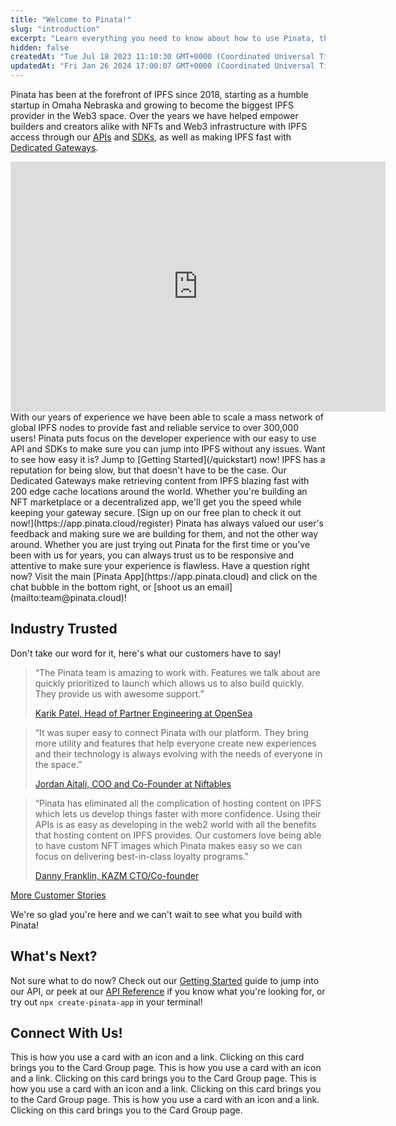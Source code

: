 ```yaml
---
title: "Welcome to Pinata!"
slug: "introduction"
excerpt: "Learn everything you need to know about how to use Pinata, the IPFS pinning service for Developers!"
hidden: false
createdAt: "Tue Jul 18 2023 11:10:30 GMT+0000 (Coordinated Universal Time)"
updatedAt: "Fri Jan 26 2024 17:00:07 GMT+0000 (Coordinated Universal Time)"
---
```


Pinata has been at the forefront of IPFS since 2018, starting as a humble startup in Omaha Nebraska and growing to become the biggest IPFS provider in the Web3 space. Over the years we have helped empower builders and creators alike with NFTs and Web3 infrastructure with IPFS access through our [APIs](/api-reference/introduction) and [SDKs](/sdks/pinata-sdk), as well as making IPFS fast with [Dedicated Gateways](/gateways/dedicated-ipfs-gateways).

<iframe
  width="600"
  height="400"
  src="https://www.youtube.com/embed/29k2C1JXyg4?si=CX1ipIomR8NRYLFJ"
  title="YouTube video player"
  frameBorder="0"
  allow="accelerometer; autoplay; clipboard-write; encrypted-media; gyroscope; picture-in-picture"
  allowFullScreen
  style={{ width: "100%", borderRadius: "0.5rem" }}
></iframe>

<br />

<CardGroup cols={2}>
  <Card title="Fast and Reliable" icon="rocket">
    With our years of experience we have been able to scale a mass network of
    global IPFS nodes to provide fast and reliable service to over 300,000
    users!
  </Card>
  <Card title="Developer Focused" icon="code">
    Pinata puts focus on the developer experience with our easy to use API and
    SDKs to make sure you can jump into IPFS without any issues. Want to see how
    easy it is? Jump to [Getting Started](/quickstart) now!
  </Card>
  <Card title="Blazing Fast Dedicated Gateways" icon="bolt-lightning">
    IPFS has a reputation for being slow, but that doesn't have to be the case.
    Our Dedicated Gateways make retrieving content from IPFS blazing fast with
    200 edge cache locations around the world. Whether you're building an NFT
    marketplace or a decentralized app, we'll get you the speed while keeping
    your gateway secure. [Sign up on our free plan to check it out
    now!](https://app.pinata.cloud/register)
  </Card>
  <Card title="Top-Notch Customer Service" icon="handshake">
    Pinata has always valued our user's feedback and making sure we are building
    for them, and not the other way around. Whether you are just trying out
    Pinata for the first time or you've been with us for years, you can always
    trust us to be responsive and attentive to make sure your experience is
    flawless. Have a question right now? Visit the main [Pinata
    App](https://app.pinata.cloud) and click on the chat bubble in the bottom
    right, or [shoot us an email](mailto:team@pinata.cloud)!
  </Card>
</CardGroup>

## Industry Trusted

Don't take our word for it, here's what our customers have to say!

> “The Pinata team is amazing to work with. Features we talk about are quickly prioritized to launch which allows us to also build quickly. They provide us with awesome support.”
>
> [Karik Patel, Head of Partner Engineering at OpenSea](https://www.pinata.cloud/blog/opensea-customer-story)

> “It was super easy to connect Pinata with our platform. They bring more utility and features that help everyone create new experiences and their technology is always evolving with the needs of everyone in the space.”
>
> [Jordan Aitali, COO and Co-Founder at Niftables](https://www.pinata.cloud/blog/niftables-customer-story)

> “Pinata has eliminated all the complication of hosting content on IPFS which lets us develop things faster with more confidence. Using their APIs is as easy as developing in the web2 world with all the benefits that hosting content on IPFS provides. Our customers love being able to have custom NFT images which Pinata makes easy so we can focus on delivering best-in-class loyalty programs."
>
> [Danny Franklin, KAZM CTO/Co-founder](https://www.pinata.cloud/blog/kazm-elevating-the-loyalty-program-experience)

[More Customer Stories](https://www.pinata.cloud/reading-lists/customer-stories)

We're so glad you're here and we can't wait to see what you build with Pinata!

## What's Next?

Not sure what to do now? Check out our [Getting Started](/quickstart) guide to jump into our API, or peek at our [API Reference](/api-reference/introduction) if you know what you're looking for, or try out `npx create-pinata-app` in your terminal!

## Connect With Us!

<CardGroup>
  <Card
    title="Sign Up for a Free plan!"
    icon="cloud"
    href="https://app.pinata.cloud/register"
  >
    This is how you use a card with an icon and a link. Clicking on this card
    brings you to the Card Group page.
  </Card>
  <Card title="Pinata Blog" icon="laptop" href="https://www.pinata.cloud/blog">
    This is how you use a card with an icon and a link. Clicking on this card
    brings you to the Card Group page.
  </Card>
  <Card
    title="YouTube"
    icon="youtube"
    href="https://www.youtube.com/@pinatacloud"
  >
    This is how you use a card with an icon and a link. Clicking on this card
    brings you to the Card Group page.
  </Card>
  <Card
    title="X (Twitter)"
    icon="twitter"
    iconType="brands"
    href="https://twitter.com/pinatacloud"
  >
    This is how you use a card with an icon and a link. Clicking on this card
    brings you to the Card Group page.
  </Card>
</CardGroup>
